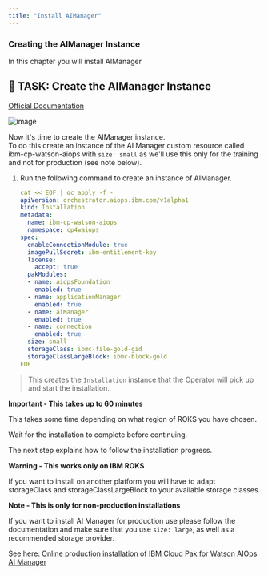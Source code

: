 ```yaml
---
title: "Install AIManager"
---
```


### Creating the AIManager Instance

In this chapter you will install AIManager



## 🚀 TASK: Create the AIManager Instance
[Official Documentation](https://www.ibm.com/docs/en/cloud-paks/cloud-pak-watson-aiops/3.5.0?topic=manager-starter-installation-cli)



![image](/images/54_aimanager_story.png)


Now it's time to create the AIManager instance.\
To do this create an instance of the AI Manager custom resource called ibm-cp-watson-aiops with `size: small` as we'll use this only for the training and not for production (see note below).






<Accordion>
<AccordionItem title="Need Help?">

1. Run the following command to create an instance of AIManager.

   ```yaml
   cat << EOF | oc apply -f -
   apiVersion: orchestrator.aiops.ibm.com/v1alpha1
   kind: Installation
   metadata:
     name: ibm-cp-watson-aiops
     namespace: cp4waiops
   spec:
     enableConnectionModule: true
     imagePullSecret: ibm-entitlement-key
     license:
       accept: true
     pakModules:
     - name: aiopsFoundation
       enabled: true
     - name: applicationManager
       enabled: true
     - name: aiManager
       enabled: true
     - name: connection
       enabled: true
     size: small
     storageClass: ibmc-file-gold-gid
     storageClassLargeBlock: ibmc-block-gold
   EOF  
   ```



> This creates the `Installation` instance that the Operator will pick up and start the installation. 



</AccordionItem>
</Accordion>





<InlineNotification kind="error">

**Important - This takes up to 60 minutes**

This takes some time depending on what region of ROKS you have chosen.

Wait for the installation to complete before continuing. 

The next step explains how to follow the installation progress.

</InlineNotification>




<InlineNotification kind="warning">

**Warning - This works only on IBM ROKS**

If you want to install on another platform you will have to adapt storageClass and storageClassLargeBlock to your available storage classes.

</InlineNotification>


<InlineNotification kind="info">

**Note - This is only for non-production installations**

If you want to install AI Manager for production use please follow the documentation and make sure that you use `size: large`, as well as a recommended storage provider.

See here: [Online production installation of IBM Cloud Pak for Watson AIOps AI Manager](https://www.ibm.com/docs/en/cloud-paks/cloud-pak-watson-aiops/3.5.0?topic=installation-online-console)


</InlineNotification>



